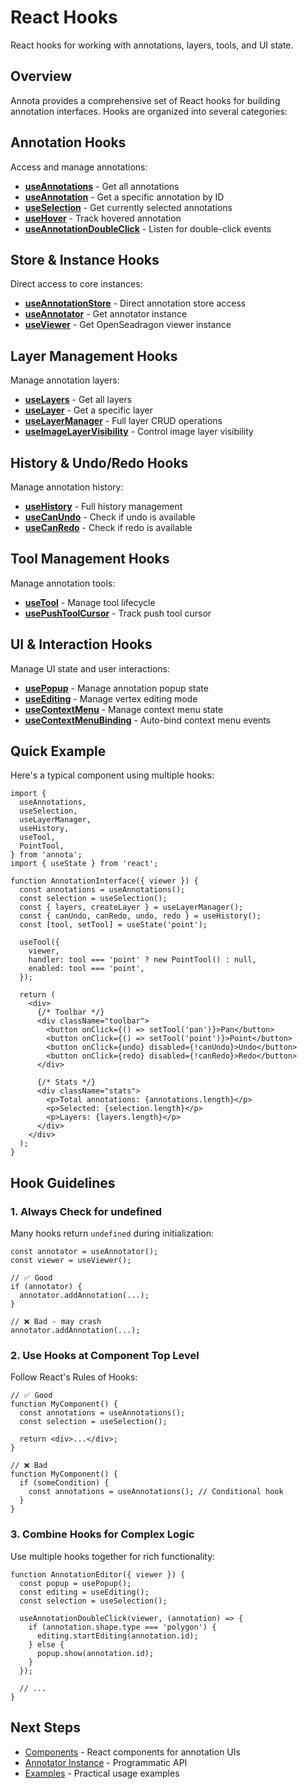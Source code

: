 # React Hooks

React hooks for working with annotations, layers, tools, and UI state.

## Overview

Annota provides a comprehensive set of React hooks for building annotation interfaces. Hooks are organized into several categories:

## Annotation Hooks

Access and manage annotations:

- **[useAnnotations](/api/hooks/use-annotations)** - Get all annotations
- **[useAnnotation](/api/hooks/use-annotation)** - Get a specific annotation by ID
- **[useSelection](/api/hooks/use-selection)** - Get currently selected annotations
- **[useHover](/api/hooks/use-hover)** - Track hovered annotation
- **[useAnnotationDoubleClick](/api/hooks/use-annotation-double-click)** - Listen for double-click events

## Store & Instance Hooks

Direct access to core instances:

- **[useAnnotationStore](/api/hooks/use-annotation-store)** - Direct annotation store access
- **[useAnnotator](/api/hooks/use-annotator)** - Get annotator instance
- **[useViewer](/api/hooks/use-viewer)** - Get OpenSeadragon viewer instance

## Layer Management Hooks

Manage annotation layers:

- **[useLayers](/api/hooks/use-layers)** - Get all layers
- **[useLayer](/api/hooks/use-layer)** - Get a specific layer
- **[useLayerManager](/api/hooks/use-layer-manager)** - Full layer CRUD operations
- **[useImageLayerVisibility](/api/hooks/use-image-layer-visibility)** - Control image layer visibility

## History & Undo/Redo Hooks

Manage annotation history:

- **[useHistory](/api/hooks/use-history)** - Full history management
- **[useCanUndo](/api/hooks/use-can-undo)** - Check if undo is available
- **[useCanRedo](/api/hooks/use-can-redo)** - Check if redo is available

## Tool Management Hooks

Manage annotation tools:

- **[useTool](/api/hooks/use-tool)** - Manage tool lifecycle
- **[usePushToolCursor](/api/hooks/use-push-tool-cursor)** - Track push tool cursor

## UI & Interaction Hooks

Manage UI state and user interactions:

- **[usePopup](/api/hooks/use-popup)** - Manage annotation popup state
- **[useEditing](/api/hooks/use-editing)** - Manage vertex editing mode
- **[useContextMenu](/api/hooks/use-context-menu)** - Manage context menu state
- **[useContextMenuBinding](/api/hooks/use-context-menu-binding)** - Auto-bind context menu events

## Quick Example

Here's a typical component using multiple hooks:

```tsx
import {
  useAnnotations,
  useSelection,
  useLayerManager,
  useHistory,
  useTool,
  PointTool,
} from 'annota';
import { useState } from 'react';

function AnnotationInterface({ viewer }) {
  const annotations = useAnnotations();
  const selection = useSelection();
  const { layers, createLayer } = useLayerManager();
  const { canUndo, canRedo, undo, redo } = useHistory();
  const [tool, setTool] = useState('point');

  useTool({
    viewer,
    handler: tool === 'point' ? new PointTool() : null,
    enabled: tool === 'point',
  });

  return (
    <div>
      {/* Toolbar */}
      <div className="toolbar">
        <button onClick={() => setTool('pan')}>Pan</button>
        <button onClick={() => setTool('point')}>Point</button>
        <button onClick={undo} disabled={!canUndo}>Undo</button>
        <button onClick={redo} disabled={!canRedo}>Redo</button>
      </div>

      {/* Stats */}
      <div className="stats">
        <p>Total annotations: {annotations.length}</p>
        <p>Selected: {selection.length}</p>
        <p>Layers: {layers.length}</p>
      </div>
    </div>
  );
}
```

## Hook Guidelines

### 1. Always Check for undefined

Many hooks return `undefined` during initialization:

```tsx
const annotator = useAnnotator();
const viewer = useViewer();

// ✅ Good
if (annotator) {
  annotator.addAnnotation(...);
}

// ❌ Bad - may crash
annotator.addAnnotation(...);
```

### 2. Use Hooks at Component Top Level

Follow React's Rules of Hooks:

```tsx
// ✅ Good
function MyComponent() {
  const annotations = useAnnotations();
  const selection = useSelection();

  return <div>...</div>;
}

// ❌ Bad
function MyComponent() {
  if (someCondition) {
    const annotations = useAnnotations(); // Conditional hook
  }
}
```

### 3. Combine Hooks for Complex Logic

Use multiple hooks together for rich functionality:

```tsx
function AnnotationEditor({ viewer }) {
  const popup = usePopup();
  const editing = useEditing();
  const selection = useSelection();

  useAnnotationDoubleClick(viewer, (annotation) => {
    if (annotation.shape.type === 'polygon') {
      editing.startEditing(annotation.id);
    } else {
      popup.show(annotation.id);
    }
  });

  // ...
}
```

## Next Steps

- [Components](/api/components) - React components for annotation UIs
- [Annotator Instance](/api/annotator) - Programmatic API
- [Examples](/docs/examples) - Practical usage examples
